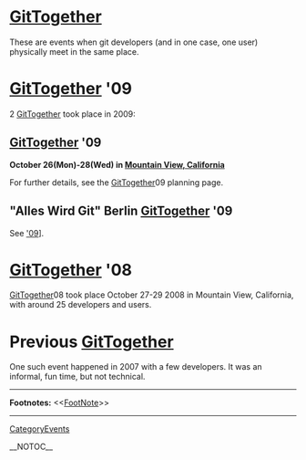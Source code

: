 = [[GitTogether]] =
These are events when git developers (and in one case, one user) physically meet in the same place.

= [[GitTogether]] '09 =

2 [[GitTogether]] took place in 2009:

== [[GitTogether]] '09 ==

<b>October 26(Mon)-28(Wed) in [[http://maps.google.com/maps?f=q&hl=en&q=Amphitheatre+Pkwy,+Mountain+View,+California+94043,+United+States&sll=37.40293,-121.952735&sspn=0.008565,0.012081&ie=UTF8&cd=2&geocode=FcEHOwIdfiW5-A&ll=37.421572,-122.083619&spn=0.017127,0.024161&t=h&z=16&iwloc=addr|Mountain View, California]]</b>

For further details, see the [[GitTogether]]09 planning page.

== "Alles Wird Git" Berlin [[GitTogether]] '09 ==

See [[[AllesWirdGit|'09]]].

= [[GitTogether]] '08 =
[[GitTogether]]08 took place October 27-29 2008 in Mountain View, California, with around 25 developers and users.

= Previous [[GitTogether]] =
One such event happened in 2007 with a few developers.  It was an informal, fun time, but not technical.

----
<b>Footnotes:</b> <<[[FootNote]]>>

-----
[[CategoryEvents]]

__NOTOC__